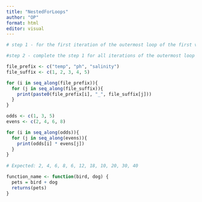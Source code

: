 ```yaml
---
title: "NestedForLoops"
author: "OP"
format: html
editor: visual
---
```


```r

# step 1 - for the first iteration of the outermost loop of the first vector iterate through all iterations of the innermost loop of the 2nd vector

#step 2 - complete the step 1 for all iterations of the outermost loop with the corresponding iterations of the innermost loop

file_prefix <- c("temp", "ph", "salinity")
file_suffix <- c(1, 2, 3, 4, 5)

for (i in seq_along(file_prefix)){
  for (j in seq_along(file_suffix)){
    print(paste0(file_prefix[i], "_", file_suffix[j]))
  }
}


```

```r
odds <- c(1, 3, 5)
evens <- c(2, 4, 6, 8)

for (i in seq_along(odds)){
  for (j in seq_along(evens)){
    print(odds[i] * evens[j])
  }
}
  
# Expected: 2, 4, 6, 8, 6, 12, 18, 10, 20, 30, 40
```

```r

function_name <- function(bird, dog) {
  pets = bird + dog
  returns(pets)
}

```
